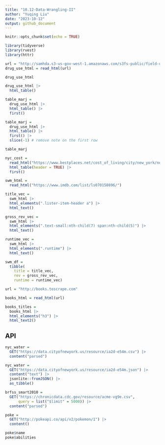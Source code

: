 ```yaml
---
title: "10.12-Data-Wrangling-II"
author: "Yuqing Liu"
date: "2023-10-12"
output: github_document
---
```


```r
knitr::opts_chunk$set(echo = TRUE)
```

```r
library(tidyverse)
library(rvest)
library(httr)
```

```r
url = "http://samhda.s3-us-gov-west-1.amazonaws.com/s3fs-public/field-uploads/2k15StateFiles/NSDUHsaeShortTermCHG2015.htm"
drug_use_html = read_html(url)

drug_use_html
```
```r
drug_use_html |>
  html_table()
```

```r
table_marj = 
  drug_use_html |> 
  html_table() |> 
  first() 
```

```r
table_marj = 
  drug_use_html |> 
  html_table() |> 
  first() |>
  slice(-1) # remove note on the first row

table_marj
```
```r
nyc_cost = 
  read_html("https://www.bestplaces.net/cost_of_living/city/new_york/new_york") |>
  html_table(header = TRUE) |>
  first()
```

```r
swm_html = 
  read_html("https://www.imdb.com/list/ls070150896/")
```

```r
title_vec = 
  swm_html |>
  html_elements(".lister-item-header a") |>
  html_text()
```

```r
gross_rev_vec = 
  swm_html |>
  html_elements(".text-small:nth-child(7) span:nth-child(5)") |>
  html_text()
```

```r
runtime_vec = 
  swm_html |>
  html_elements(".runtime") |>
  html_text()

swm_df = 
  tibble(
    title = title_vec,
    rev = gross_rev_vec,
    runtime = runtime_vec)
```

```r
url = "http://books.toscrape.com"

books_html = read_html(url)

books_titles = 
  books_html |>
  html_elements("h3") |>
  html_text2()

```

## API

```r
nyc_water = 
  GET("https://data.cityofnewyork.us/resource/ia2d-e54m.csv") |> 
  content("parsed")
```
```r
nyc_water = 
  GET("https://data.cityofnewyork.us/resource/ia2d-e54m.json") |> 
  content("text") |>
  jsonlite::fromJSON() |>
  as_tibble()
```

```r
brfss_smart2010 = 
  GET("https://chronicdata.cdc.gov/resource/acme-vg9e.csv",
      query = list("$limit" = 5000)) |> 
  content("parsed")
```
```r
poke = 
  GET("http://pokeapi.co/api/v2/pokemon/1") |>
  content()

poke$name
poke$abilities
```



